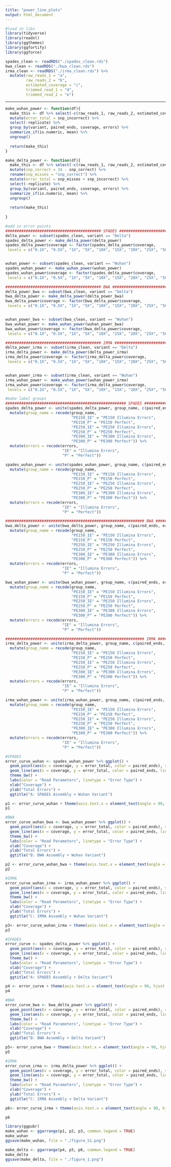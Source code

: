 ---
title: "power_line_plots"
output: html_document
---


```{r}
#load in libs
library(tidyverse)
library(readxl)
library(ggthemes)
library(ggfortify)
library(ggforce)
```


```{r}
spades_clean <- readRDS("./spades_clean.rds")
bwa_clean <- readRDS("./bwa_clean.rds")
irma_clean <- readRDS("./irma_clean.rds") %>%
  mutate(raw_reads_1 = "a",
         raw_reads_2 = "b",
         estimated_coverage = "c",
         trimmed_read_1 = "d",
         trimmed_read_2 = "e")

```

*************************************************************************************************************************************

```{r}
make_wuhan_power <- function(df){
  make_this <- df %>% select(-c(raw_reads_1, raw_reads_2, estimated_coverage, trimmed_read_1, trimmed_read_2)) %>%
  mutate(error_total = snp_incorrect) %>%
  select(-replicate) %>%
  group_by(variant, paired_ends, coverage, errors) %>% 
  summarize_if(is.numeric, mean) %>%
  ungroup()
  
  return(make_this)
}

make_delta_power <- function(df){
  make_this <- df %>% select(-c(raw_reads_1, raw_reads_2, estimated_coverage, trimmed_read_1, trimmed_read_2)) %>%
  mutate(snp_correct = 34 - snp_correct) %>%
  rename(snp_misses = "snp_correct") %>%
  mutate(error_total = snp_misses + snp_incorrect) %>%
  select(-replicate) %>%
  group_by(variant, paired_ends, coverage, errors) %>% 
  summarize_if(is.numeric, mean) %>%
  ungroup()
  
  return(make_this)
  
}
```


```{r}
#add in error points
########################################## SPADES #########################################################################
delta_power <- subset(spades_clean, variant == "Delta")
spades_delta_power <- make_delta_power(delta_power)
spades_delta_power$coverage <- factor(spades_delta_power$coverage, 
 levels = c("0.1X", "0.5X", "1X", "5X", "10X", "15X", "20X", "25X", "50X", "75X", "100X", "1000X"))


wuhan_power <- subset(spades_clean, variant == "Wuhan")
spades_wuhan_power <- make_wuhan_power(wuhan_power)
spades_wuhan_power$coverage <- factor(spades_delta_power$coverage, 
 levels = c("0.1X", "0.5X", "1X", "5X", "10X", "15X", "20X", "25X", "50X", "75X", "100X", "1000X"))

########################################## BWA #########################################################################
delta_power_bwa <- subset(bwa_clean, variant == "Delta")
bwa_delta_power <- make_delta_power(delta_power_bwa)
bwa_delta_power$coverage <- factor(bwa_delta_power$coverage, 
 levels = c("0.1X", "0.5X", "1X", "5X", "10X", "15X", "20X", "25X", "50X", "75X", "100X", "1000X"))


wuhan_power_bwa <- subset(bwa_clean, variant == "Wuhan")
bwa_wuhan_power <- make_wuhan_power(wuhan_power_bwa)
bwa_wuhan_power$coverage <- factor(bwa_delta_power$coverage, 
 levels = c("0.1X", "0.5X", "1X", "5X", "10X", "15X", "20X", "25X", "50X", "75X", "100X", "1000X"))

########################################## IRMA #########################################################################
delta_power_irma <- subset(irma_clean, variant == "Delta")
irma_delta_power <- make_delta_power(delta_power_irma)
irma_delta_power$coverage <- factor(irma_delta_power$coverage, 
 levels = c("0.1X", "0.5X", "1X", "5X", "10X", "15X", "20X", "25X", "50X", "75X", "100X", "1000X"))


wuhan_power_irma <- subset(irma_clean, variant == "Wuhan")
irma_wuhan_power <- make_wuhan_power(wuhan_power_irma)
irma_wuhan_power$coverage <- factor(irma_delta_power$coverage, 
 levels = c("0.1X", "0.5X", "1X", "5X", "10X", "15X", "20X", "25X", "50X", "75X", "100X", "1000X"))
```

```{r}
#make label groups
##################################################### SPADES #########################################################
spades_delta_power <- unite(spades_delta_power, group_name, c(paired_ends, errors), remove=FALSE) %>%
  mutate(group_name = recode(group_name,
                             "PE150_IE" = "PE150 Illumina Errors",
                             "PE150_P" = "PE150 Perfect",
                             "PE250_IE" = "PE250 Illumina Errors",
                             "PE250_P" = "PE250 Perfect",
                             "PE300_IE" = "PE300 Illumina Errors",
                             "PE300_P" = "PE300 Perfect")) %>%
  mutate(errors = recode(errors,
                         "IE" = "Illumina Errors",
                         "P" = "Perfect"))

spades_wuhan_power <- unite(spades_wuhan_power, group_name, c(paired_ends, errors), remove=FALSE) %>%
  mutate(group_name = recode(group_name,
                             "PE150_IE" = "PE150 Illumina Errors",
                             "PE150_P" = "PE150 Perfect",
                             "PE250_IE" = "PE250 Illumina Errors",
                             "PE250_P" = "PE250 Perfect",
                             "PE300_IE" = "PE300 Illumina Errors",
                             "PE300_P" = "PE300 Perfect")) %>%
  mutate(errors = recode(errors,
                         "IE" = "Illumina Errors",
                         "P" = "Perfect"))

############################################################# BWA ########################################################
bwa_delta_power <- unite(bwa_delta_power, group_name, c(paired_ends, errors), remove=FALSE) %>%
  mutate(group_name = recode(group_name,
                             "PE150_IE" = "PE150 Illumina Errors",
                             "PE150_P" = "PE150 Perfect",
                             "PE250_IE" = "PE250 Illumina Errors",
                             "PE250_P" = "PE250 Perfect",
                             "PE300_IE" = "PE300 Illumina Errors",
                             "PE300_P" = "PE300 Perfect")) %>%
  mutate(errors = recode(errors,
                         "IE" = "Illumina Errors",
                         "P" = "Perfect"))

bwa_wuhan_power <- unite(bwa_wuhan_power, group_name, c(paired_ends, errors), remove=FALSE) %>%
  mutate(group_name = recode(group_name,
                             "PE150_IE" = "PE150 Illumina Errors",
                             "PE150_P" = "PE150 Perfect",
                             "PE250_IE" = "PE250 Illumina Errors",
                             "PE250_P" = "PE250 Perfect",
                             "PE300_IE" = "PE300 Illumina Errors",
                             "PE300_P" = "PE300 Perfect")) %>%
  mutate(errors = recode(errors,
                         "IE" = "Illumina Errors",
                         "P" = "Perfect"))

############################################################# IRMA ########################################################
irma_delta_power <- unite(irma_delta_power, group_name, c(paired_ends, errors), remove=FALSE) %>%
  mutate(group_name = recode(group_name,
                             "PE150_IE" = "PE150 Illumina Errors",
                             "PE150_P" = "PE150 Perfect",
                             "PE250_IE" = "PE250 Illumina Errors",
                             "PE250_P" = "PE250 Perfect",
                             "PE300_IE" = "PE300 Illumina Errors",
                             "PE300_P" = "PE300 Perfect")) %>%
  mutate(errors = recode(errors,
                         "IE" = "Illumina Errors",
                         "P" = "Perfect"))

irma_wuhan_power <- unite(irma_wuhan_power, group_name, c(paired_ends, errors), remove=FALSE) %>%
  mutate(group_name = recode(group_name,
                             "PE150_IE" = "PE150 Illumina Errors",
                             "PE150_P" = "PE150 Perfect",
                             "PE250_IE" = "PE250 Illumina Errors",
                             "PE250_P" = "PE250 Perfect",
                             "PE300_IE" = "PE300 Illumina Errors",
                             "PE300_P" = "PE300 Perfect")) %>%
  mutate(errors = recode(errors,
                         "IE" = "Illumina Errors",
                         "P" = "Perfect"))
```

```{r, fig.width=8}
#SPADES
error_curve_wuhan <- spades_wuhan_power %>% ggplot() +
  geom_point(aes(x = coverage, y = error_total, color = paired_ends), size = 2) +
  geom_line(aes(x = coverage, y = error_total, color = paired_ends, linetype = errors, group = interaction(group_name)), size =1) +
  theme_bw() +
  labs(color = "Read Parameters", linetype = "Error Type") +
  xlab("Coverage") +
  ylab("Total Errors") +
  ggtitle("A: SPADES Assembly + Wuhan Variant")

p1 <- error_curve_wuhan + theme(axis.text.x = element_text(angle = 90, hjust =1))
p1

#BWA
error_curve_wuhan_bwa <- bwa_wuhan_power %>% ggplot() +
  geom_point(aes(x = coverage, y = error_total, color = paired_ends), size = 2) +
  geom_line(aes(x = coverage, y = error_total, color = paired_ends, linetype = errors, group = interaction(group_name)), size =1) +
  theme_bw() +
  labs(color = "Read Parameters", linetype = "Error Type") +
  xlab("Coverage") +
  ylab("Total Errors") +
  ggtitle("B: BWA Assembly + Wuhan Variant")

p2 <- error_curve_wuhan_bwa + theme(axis.text.x = element_text(angle = 90, hjust =1))
p2

#IRMA
error_curve_wuhan_irma <- irma_wuhan_power %>% ggplot() +
  geom_point(aes(x = coverage, y = error_total, color = paired_ends), size = 2) +
  geom_line(aes(x = coverage, y = error_total, color = paired_ends, linetype = errors, group = interaction(group_name)), size =1) +
  theme_bw() +
  labs(color = "Read Parameters", linetype = "Error Type") +
  xlab("Coverage") +
  ylab("Total Errors") +
  ggtitle("C: IRMA Assembly + Wuhan Variant")

p3<- error_curve_wuhan_irma + theme(axis.text.x = element_text(angle = 90, hjust =1))
p3
```

```{r, fig.width=8}
#SPADES
error_curve <- spades_delta_power %>% ggplot() +
  geom_point(aes(x = coverage, y = error_total, color = paired_ends), size = 2) +
  geom_line(aes(x = coverage, y = error_total, color = paired_ends, linetype = errors, group = interaction(group_name)), size =1) +
  theme_bw() +
  labs(color = "Read Parameters", linetype = "Error Type") +
  xlab("Coverage") +
  ylab("Total Errors") +
  ggtitle("A: SPADES Assembly + Delta Variant")

p4 <- error_curve + theme(axis.text.x = element_text(angle = 90, hjust =1))
p4

#BWA
error_curve_bwa <- bwa_delta_power %>% ggplot() +
  geom_point(aes(x = coverage, y = error_total, color = paired_ends), size = 2) +
  geom_line(aes(x = coverage, y = error_total, color = paired_ends, linetype = errors, group = interaction(group_name)), size =1) +
  theme_bw() +
  labs(color = "Read Parameters", linetype = "Error Type") +
  xlab("Coverage") +
  ylab("Total Errors") +
  ggtitle("B: BWA Assembly + Delta Variant")

p5<- error_curve_bwa + theme(axis.text.x = element_text(angle = 90, hjust =1))
p5

#IRMA
error_curve_irma <- irma_delta_power %>% ggplot() +
  geom_point(aes(x = coverage, y = error_total, color = paired_ends), size = 2) +
  geom_line(aes(x = coverage, y = error_total, color = paired_ends, linetype = errors, group = interaction(group_name)), size =1) +
  theme_bw() +
  labs(color = "Read Parameters", linetype = "Error Type") +
  xlab("Coverage") +
  ylab("Total Errors") +
  ggtitle("C: IRMA Assembly + Delta Variant")

p6<- error_curve_irma + theme(axis.text.x = element_text(angle = 90, hjust =1))

p6
```


```{r, fig.width=10}
library(ggpubr)
make_wuhan <- ggarrange(p1, p2, p3, common.legend = TRUE)
make_wuhan
ggsave(make_wuhan, file = "./figure_S1.png")

```

```{r, fig.width=10}
make_delta <- ggarrange(p4, p5, p6, common.legend = TRUE)
make_delta
ggsave(make_delta, file = "./figure_1.png")
```



























